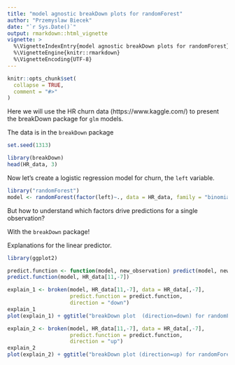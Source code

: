 ```yaml
---
title: "model agnostic breakDown plots for randomForest"
author: "Przemyslaw Biecek"
date: "`r Sys.Date()`"
output: rmarkdown::html_vignette
vignette: >
  %\VignetteIndexEntry{model agnostic breakDown plots for randomForest}
  %\VignetteEngine{knitr::rmarkdown}
  %\VignetteEncoding{UTF-8}
---
```


```r
knitr::opts_chunk$set(
  collapse = TRUE,
  comment = "#>"
)
```

Here we will use the HR churn data (https://www.kaggle.com/) to present the breakDown package for `glm` models.

The data is in the `breakDown` package

```r
set.seed(1313)

library(breakDown)
head(HR_data, 3)
```

Now let's create a logistic regression model for churn, the `left` variable.

```r
library("randomForest")
model <- randomForest(factor(left)~., data = HR_data, family = "binomial", maxnodes = 5)
```

But how to understand which factors drive predictions for a single observation? 

With the `breakDown` package!

Explanations for the linear predictor.

```r
library(ggplot2)

predict.function <- function(model, new_observation) predict(model, new_observation, type="prob")[,2]
predict.function(model, HR_data[11,-7])

explain_1 <- broken(model, HR_data[11,-7], data = HR_data[,-7],
                    predict.function = predict.function, 
                    direction = "down")
explain_1
plot(explain_1) + ggtitle("breakDown plot  (direction=down) for randomForest model")

explain_2 <- broken(model, HR_data[11,-7], data = HR_data[,-7],
                    predict.function = predict.function, 
                    direction = "up")
explain_2
plot(explain_2) + ggtitle("breakDown plot (direction=up) for randomForest model")

```


